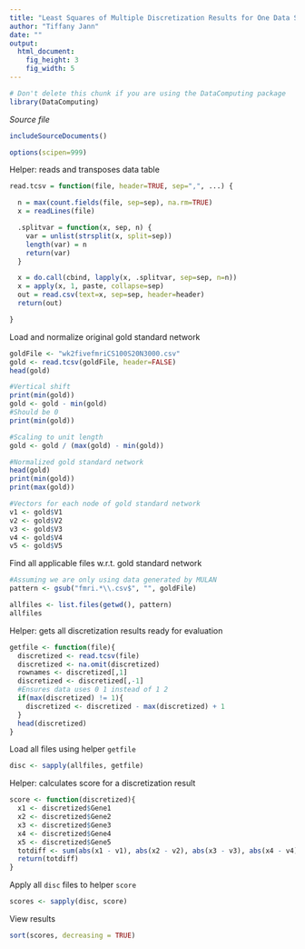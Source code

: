 ```yaml
---
title: "Least Squares of Multiple Discretization Results for One Data Set"
author: "Tiffany Jann"
date: ""
output: 
  html_document:
    fig_height: 3
    fig_width: 5
---
```

<!-- Don't edit in between this line and the one below -->
```r
# Don't delete this chunk if you are using the DataComputing package
library(DataComputing)
```
*Source file* 
```r
includeSourceDocuments()
```
<!-- Don't edit the material above this line -->
```r
options(scipen=999)
```

Helper: reads and transposes data table
```r
read.tcsv = function(file, header=TRUE, sep=",", ...) {

  n = max(count.fields(file, sep=sep), na.rm=TRUE)
  x = readLines(file)

  .splitvar = function(x, sep, n) {
    var = unlist(strsplit(x, split=sep))
    length(var) = n
    return(var)
  }

  x = do.call(cbind, lapply(x, .splitvar, sep=sep, n=n))
  x = apply(x, 1, paste, collapse=sep) 
  out = read.csv(text=x, sep=sep, header=header)
  return(out)

}
```

Load and normalize original gold standard network
```r
goldFile <- "wk2fivefmriCS100S20N3000.csv"
gold <- read.tcsv(goldFile, header=FALSE)
head(gold)

#Vertical shift
print(min(gold))
gold <- gold - min(gold)
#Should be 0
print(min(gold))

#Scaling to unit length
gold <- gold / (max(gold) - min(gold))

#Normalized gold standard network
head(gold)
print(min(gold))
print(max(gold))

#Vectors for each node of gold standard network
v1 <- gold$V1
v2 <- gold$V2
v3 <- gold$V3
v4 <- gold$V4
v5 <- gold$V5
```

Find all applicable files w.r.t. gold standard network
```r
#Assuming we are only using data generated by MULAN
pattern <- gsub("fmri.*\\.csv$", "", goldFile)

allfiles <- list.files(getwd(), pattern)
allfiles
```

Helper: gets all discretization results ready for evaluation
```r
getfile <- function(file){
  discretized <- read.tcsv(file)
  discretized <- na.omit(discretized)
  rownames <- discretized[,1]
  discretized <- discretized[,-1]
  #Ensures data uses 0 1 instead of 1 2
  if(max(discretized) != 1){
    discretized <- discretized - max(discretized) + 1
  }
  head(discretized)
}
```

Load all files using helper `getfile`
```r
disc <- sapply(allfiles, getfile)
```


Helper: calculates score for a discretization result
```r
score <- function(discretized){
  x1 <- discretized$Gene1
  x2 <- discretized$Gene2
  x3 <- discretized$Gene3
  x4 <- discretized$Gene4
  x5 <- discretized$Gene5
  totdiff <- sum(abs(x1 - v1), abs(x2 - v2), abs(x3 - v3), abs(x4 - v4), abs(x5 - v5))
  return(totdiff)
}
```

Apply all `disc` files to helper `score`
```r
scores <- sapply(disc, score)
```

View results
```r
sort(scores, decreasing = TRUE)
```




<!-- ```{r} -->
<!-- #discretized <- lapply getfile(file) -->
<!-- discretized <- read.tcsv("wk2five_bikmeans.csv") -->
<!-- discretized <- na.omit(discretized) -->
<!-- rownames <- discretized[,1] -->
<!-- discretized <- discretized[,-1] -->
<!-- if(max(discretized) == 2){ -->
<!--   discretized <- discretized - 1 -->
<!-- } -->
<!-- head(discretized) -->

<!-- ``` -->

